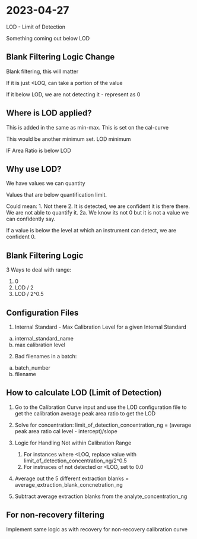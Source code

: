 # 2023-04-27

LOD - Limit of Detection

Something coming out below LOD

## Blank Filtering Logic Change

Blank filtering, this will matter

If it is just <LOQ, can take a portion of the value

If it below LOD, we are not detecting it - represent as 0

## Where is LOD applied?

This is added in the same as min-max. This is set on the cal-curve

This would be another minimum set. LOD minimum

IF Area Ratio is below LOD

## Why use LOD?

We have values we can quantity

Values that are below quantification limit.

Could mean:
1. Not there
2. It is detected, we are confident it is there there. We are not able to quantify it.
2a. We know its not 0 but it is not a value we can confidently say.

If a value is below the level at which an instrument can detect, we are confident 0.

## Blank Filtering Logic

3 Ways to deal with range:

1. 0
2. LOD / 2
3. LOD / 2^0.5

## Configuration Files

1. Internal Standard - Max Calibration Level for a given Internal Standard
  a. internal_standard_name
  b. max calibration level

2. Bad filenames in a batch:
  a. batch_number
  b. filename
  
## How to calculate LOD (Limit of Detection)

1. Go to the Calibration Curve input and use the LOD configuration file to get the calibration average peak area ratio to get the LOD

2. Solve for concentration: 
limit_of_detection_concentration_ng = (average peak area ratio cal level - intercept)/slope

3. Logic for Handling Not within Calibration Range
   1. For instances where <LOQ, replace value with limit_of_detection_concentration_ng/2^0.5
   2. For instnaces of not detected or <LOD, set to 0.0


4. Average out the 5 different extraction blanks = average_extraction_blank_concnetration_ng

5. Subtract average extraction blanks from the analyte_concentration_ng

## For non-recovery filtering

Implement same logic as with recovery for non-recovery calibration curve
